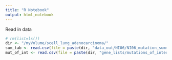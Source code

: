 ```yaml
---
title: "R Notebook"
output: html_notebook
---
```


Read in data
```r
# rm(list=ls())
dir <- "/myVolume/scell_lung_adenocarcinoma/"
sum_tab <- read.csv(file = paste(dir, "data_out/NI06/NI06_mutation_summary_table.csv", sep = ""))
mut_of_int <- read.csv(file = paste(dir, "gene_lists/mutations_of_interest.csv", sep = ""))
```



